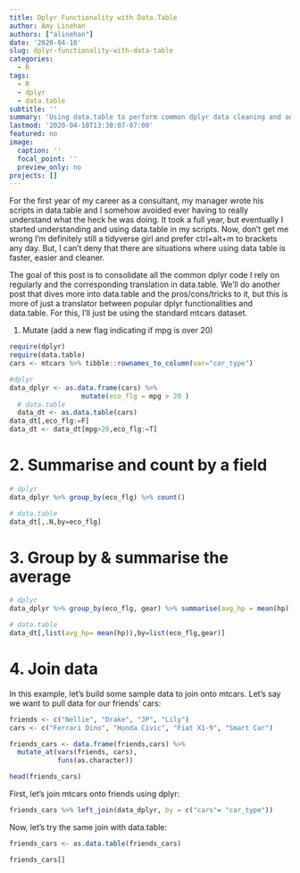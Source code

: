 ```yaml
---
title: Dplyr Functionality with Data.Table
author: Amy Linehan
authors: ["alinehan"]
date: '2020-04-10'
slug: dplyr-functionality-with-data-table
categories:
  - R
tags:
  - R
  - dplyr
  - data.table
subtitle: ''
summary: 'Using data.table to perform common dplyr data cleaning and analyses'
lastmod: '2020-04-10T13:38:07-07:00'
featured: no
image:
  caption: ''
  focal_point: ''
  preview_only: no
projects: []
---
```


For the first year of my career as a consultant, my manager wrote his scripts in data.table and I somehow avoided ever having to really understand what the heck he was doing. It took a full year, but eventually I started understanding and using data.table in my scripts. Now, don't get me wrong I'm definitely still a tidyverse girl and prefer ctrl+alt+m to brackets any day. But, I can't deny that there are situations where using data table is faster, easier and cleaner.

The goal of this post is to consolidate all the common dplyr code I rely on regularly and the corresponding translation in data.table. We'll do another post that dives more into data.table and the pros/cons/tricks to it, but this is more of just a translator between popular dplyr functionalities and data.table. For this, I'll just be using the standard mtcars dataset. 

1. Mutate (add a new flag indicating if mpg is over 20)

```r
require(dplyr)
require(data.table)
cars <- mtcars %>% tibble::rownames_to_column(var="car_type")

#dplyr
data_dplyr <- as.data.frame(cars) %>% 
                  mutate(eco_flg = mpg > 20 )
  # data.table 
  data_dt <- as.data.table(cars)
data_dt[,eco_flg:=F]
data_dt <- data_dt[mpg>20,eco_flg:=T]

```

# 2. Summarise and count by a field 

```r

# dplyr
data_dplyr %>% group_by(eco_flg) %>% count()

# data.table 
data_dt[,.N,by=eco_flg]

```

# 3. Group by & summarise the average 
```r

# dplyr
data_dplyr %>% group_by(eco_flg, gear) %>% summarise(avg_hp = mean(hp))

# data.table 
data_dt[,list(avg_hp= mean(hp)),by=list(eco_flg,gear)]

```


# 4. Join data 

In this example, let's build some sample data to join onto mtcars. Let's say we want to pull data for our friends' cars: 

```r

friends <- c("Nellie", "Drake", "JP", "Lily")
cars <- c("Ferrari Dino", "Honda Civic", "Fiat X1-9", "Smart Car")

friends_cars <- data.frame(friends,cars) %>%
  mutate_at(vars(friends, cars), 
            funs(as.character))

head(friends_cars)

```

First, let's join mtcars onto friends using dplyr: 

```r

friends_cars %>% left_join(data_dplyr, by = c("cars"= "car_type"))

```

Now, let's try the same join with data.table: 

```r

friends_cars <- as.data.table(friends_cars)

friends_cars[]

```
